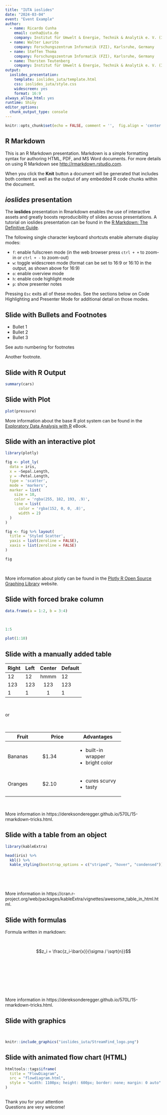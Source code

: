 ```yaml
---
title: "IUTA ioslides"
date: "2024-03-04"
event: "Event Example"
author:
  - name: Ricardo Cunha
    email: cunha@iuta.de
    company: Institut für Umwelt & Energie, Technik & Analytik e. V. (IUTA), Duisburg, Germany
  - name: Walter Laurito
    company: Forschungszentrum Informatik (FZI), Karlsruhe, Germany
  - name: Steffen Thoma
    company: Forschungszentrum Informatik (FZI), Karlsruhe, Germany
  - name: Thorsten Teutenberg
    company: Institut für Umwelt & Energie, Technik & Analytik e. V. (IUTA), Duisburg, Germany
output:
  ioslides_presentation:
    template: ioslides_iuta/template.html
    css: ioslides_iuta/style.css
    widescreen: yes
    format: 16:9
always_allow_html: yes
runtime: Shiny
editor_options: 
  chunk_output_type: console
---
```


```r
knitr::opts_chunk$set(echo = FALSE, comment = '',  fig.align = 'center', message = FALSE)
```

## R Markdown

This is an R Markdown presentation. Markdown is a simple formatting syntax for authoring HTML, PDF, and MS Word documents. For more details on using R Markdown see <http://rmarkdown.rstudio.com>.

When you click the **Knit** button a document will be generated that includes both content as well as the output of any embedded R code chunks within the document.

## *ioslides* presentation {.smaller}

The **ioslides** presentation in Rmarkdown enables the use of interactive assets and greatly boosts reproducibility of slides across presentations. A tutorial on ioslides presentation can be found in the [R Markdown: The Definitive Guide](https://bookdown.org/yihui/rmarkdown/ioslides-presentation.html).

The following single character keyboard shortcuts enable alternate display modes:

- `f`: enable fullscreen mode (in the web browser press `ctrl + +` to zoom-in or `ctrl + -` to zoom-out)
- `w`: toggle widescreen mode (format can be set to 16:9 or 16:10 in the output, as shown above for 16:9)
- `o`: enable overview mode
- `h`: enable code highlight mode
- `p`: show presenter notes

Pressing `Esc` exits all of these modes. See the sections below on Code Highlighting and Presenter Mode for additional detail on those modes.

## Slide with Bullets and Footnotes

- Bullet 1
- Bullet 2
- Bullet 3

See auto numbering for <footnote content = "The counter is not set back and continues on the next slide.">footnotes</footnote>

Another <footnote content = "The other footnote!">footnote</footnote>.

## Slide with R Output

```r
summary(cars)
```

## Slide with Plot

```r
plot(pressure)
```

More information about the base R plot system can be found in the [Exploratory Data Analysis with R](https://bookdown.org/rdpeng/exdata/the-base-plotting-system-1.html) eBook.

## Slide with an interactive plot

```r
library(plotly)

fig <- plot_ly(
  data = iris,
  x = ~Sepal.Length,
  y = ~Petal.Length,
  type = 'scatter',
  mode = 'markers',
  marker = list(
    size = 10,
    color = 'rgba(255, 182, 193, .9)',
    line = list(
      color = 'rgba(152, 0, 0, .8)',
      width = 2)
  )
)

fig <- fig %>% layout(
  title = 'Styled Scatter',
  yaxis = list(zeroline = FALSE),
  xaxis = list(zeroline = FALSE)
)

fig
```

<br>

More information about plotly can be found in the [Plotly R Open Source Graphing Library](https://plotly.com/r/) website.

## Slide with forced brake column {.smaller .flexbox .vcenter}

<div class="columns-2">

```r
data.frame(a = 1:2, b = 3:4)
```

<br>

```r
1:5
```

<p class="forceBreak"></p>

```r
plot(1:10)
```

</div>

## Slide with a manually added table {.smaller}

Right   Left     Center   Default 
------- ------ ---------- ------- 
    12    12        hmmm        12 
    123   123        123       123 
    1     1            1         1

<br>

or

<br>

+---------------+---------------+--------------------+
| Fruit         | Price         | Advantages         |
+===============+===============+====================+
| Bananas       | $1.34         | - built-in wrapper |
|               |               | - bright color     |
+---------------+---------------+--------------------+
| Oranges       | $2.10         | - cures scurvy     |
|               |               | - tasty            |
+---------------+---------------+--------------------+

<br>

More information in https://dereksonderegger.github.io/570L/15-rmarkdown-tricks.html.

## Slide with a table from an object

```r
library(kableExtra)

head(iris) %>%
  kbl() %>%
  kable_styling(bootstrap_options = c("striped", "hover", "condensed"))
```

<br>

<br>


More information in https://cran.r-project.org/web/packages/kableExtra/vignettes/awesome_table_in_html.html.

## Slide with formulas

Formula written in markdown:

<br>

$$z_i = \frac{z_i-\bar{x}}{\sigma / \sqrt{n}}$$

<br>

<br>

<br>

<br>

More information in https://dereksonderegger.github.io/570L/15-rmarkdown-tricks.html.

## Slide with graphics

<br>

```r
knitr::include_graphics("ioslides_iuta/StreamFind_logo.png")
```

## Slide with animated flow chart (HTML)

```r
htmltools::tags$iframe(
  title = "FlowDiagram",
  src = "flowdiagram.html",
  style = "width: 1100px; height: 600px; border: none; margin: 0 auto"
)
```

## {#thank-you .flexbox .vcenter}

Thank you for your attention  
Questions are very welcome!

